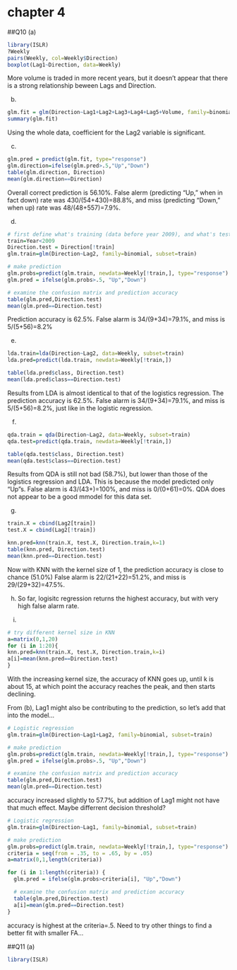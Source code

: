chapter 4 
========================================================

##Q10
(a)
```r
library(ISLR)
?Weekly
pairs(Weekly, col=Weekly$Direction)
boxplot(Lag1~Direction, data=Weekly)
```
More volume is traded in more recent years, but it doesn't appear that there is a strong relationship beween Lags and Direction.

(b)
```r
glm.fit = glm(Direction~Lag1+Lag2+Lag3+Lag4+Lag5+Volume, family=binomial, data=Weekly)
summary(glm.fit)
```
Using the whole data, coefficient for the Lag2 variable is significant. 

(c)
```r
glm.pred = predict(glm.fit, type="response")
glm.direction=ifelse(glm.pred>.5,"Up","Down")
table(glm.direction, Direction)
mean(glm.direction==Direction)
```
Overall correct prediction is 56.10%. False alerm (predicting "Up," when in fact 
down) rate was 430/(54+430)=88.8%, and miss (predicting "Down," when up) rate was 48/(48+557)=7.9%.

(d)
```r
# first define what's training (data before year 2009), and what's test (data from 2009 & 2010). then create the model.
train=Year<2009
Direction.test = Direction[!train]
glm.train=glm(Direction~Lag2, family=binomial, subset=train)

# make prediction
glm.probs=predict(glm.train, newdata=Weekly[!train,], type="response")
glm.pred = ifelse(glm.probs>.5, "Up","Down")

# examine the confusion matrix and prediction accuracy
table(glm.pred,Direction.test)
mean(glm.pred==Direction.test)
```
Prediction accuracy is 62.5%. False alarm is 34/(9+34)=79.1%, and miss is 5/(5+56)=8.2%

(e)
```r
lda.train=lda(Direction~Lag2, data=Weekly, subset=train)
lda.pred=predict(lda.train, newdata=Weekly[!train,])

table(lda.pred$class, Direction.test)
mean(lda.pred$class==Direction.test)
```
Results from LDA is almost identical to that of the logistics regression. The prediction accuracy is 62.5%. False alarm is 34/(9+34)=79.1%, and miss is 5/(5+56)=8.2%, just like in the logistic regression.

(f)
```r
qda.train = qda(Direction~Lag2, data=Weekly, subset=train)
qda.test=predict(qda.train, newdata=Weekly[!train,])

table(qda.test$class, Direction.test)
mean(qda.test$class==Direction.test)
```
Results from QDA is still not bad (58.7%), but lower than those of the logistics regression and LDA. This is because the model predicted only "Up"s. False alarm is 43/(43+)=100%, and miss is 0/(0+61)=0%. QDA does not appear to be a good mmodel for this data set.

(g)
```r
train.X = cbind(Lag2[train])
test.X = cbind(Lag2[!train])

knn.pred=knn(train.X, test.X, Direction.train,k=1)
table(knn.pred, Direction.test)
mean(knn.pred==Direction.test)
```
Now with KNN with the kernel size of 1, the prediction accuracy is close to chance (51.0%) False alarm is 22/(21+22)=51.2%, and miss is 29/(29+32)=47.5%.

(h)
So far, logisitc regression returns the highest accuracy, but with very high false alarm rate.

(i)
```r
# try different kernel size in KNN
a=matrix(0,1,20)
for (i in 1:20){
knn.pred=knn(train.X, test.X, Direction.train,k=i)
a[i]=mean(knn.pred==Direction.test)
}
```
With the increasing kernel size, the accuracy of KNN goes up, until k is about 15, at which point the accuracy reaches the peak, and then starts declining.

From (b), Lag1 might also be contributing to the prediction, so let's add that into the model...
```r
# Logistic regression
glm.train=glm(Direction~Lag1+Lag2, family=binomial, subset=train)

# make prediction
glm.probs=predict(glm.train, newdata=Weekly[!train,], type="response")
glm.pred = ifelse(glm.probs>.5, "Up","Down")

# examine the confusion matrix and prediction accuracy
table(glm.pred,Direction.test)
mean(glm.pred==Direction.test)
```
accuracy increased slightly to 57.7%, but addition of Lag1 might not have that much effect.
Maybe differrent decision threshold?

```r
# Logistic regression
glm.train=glm(Direction~Lag1, family=binomial, subset=train)

# make prediction
glm.probs=predict(glm.train, newdata=Weekly[!train,], type="response")
criteria = seq(from = .35, to = .65, by = .05)
a=matrix(0,1,length(criteria))

for (i in 1:length(criteria)) {
  glm.pred = ifelse(glm.probs>criteria[i], "Up","Down")

  # examine the confusion matrix and prediction accuracy
  table(glm.pred,Direction.test)
  a[i]=mean(glm.pred==Direction.test)
}
```
accuracy is highest at the criteria=.5. Need to try other things to find a better fit with smaller FA...

##Q11
(a)
```r
library(ISLR)

```
